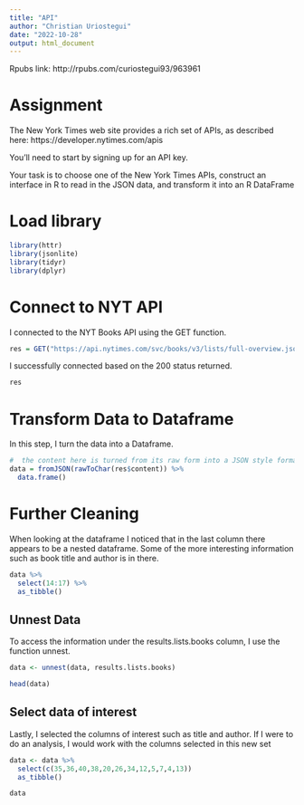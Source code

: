 ---
title: "API"
author: "Christian Uriostegui"
date: "2022-10-28"
output: html_document
---
Rpubs link: http://rpubs.com/curiostegui93/963961

# Assignment

The New York Times web site provides a rich set of APIs, as described here: https://developer.nytimes.com/apis

You’ll need to start by signing up for an API key.

Your task is to choose one of the New York Times APIs, construct an interface in R to read in the JSON data, and 
transform it into an R DataFrame

# Load library

```{r library}
library(httr)
library(jsonlite)
library(tidyr)
library(dplyr)
```

# Connect to NYT API

I connected to the NYT Books API using the GET function. 

```{r}
res = GET("https://api.nytimes.com/svc/books/v3/lists/full-overview.json?api-key=wAWL9GvlAEQXqPqHPdP6g5NKswYDCt26")
```

I successfully connected based on the 200 status returned.

```{r}
res
```

# Transform Data to Dataframe

In this step, I turn the data into a Dataframe.

```{r}
#  the content here is turned from its raw form into a JSON style format and then turned to dataframe
data = fromJSON(rawToChar(res$content)) %>%
  data.frame()
```

# Further Cleaning

When looking at the dataframe I noticed that in the last column there appears to be a nested dataframe. Some of the more interesting information such as book title and author is in there.

```{r}
data %>%
  select(14:17) %>%
  as_tibble()
```

## Unnest Data

To access the information under the results.lists.books column, I use the function unnest.

```{r}
data <- unnest(data, results.lists.books)
```

```{r}
head(data)
```

## Select data of interest

Lastly, I selected the columns of interest such as title and author. If I were to do an analysis, I would work with the columns selected in this new set

```{r}
data <- data %>%
  select(c(35,36,40,38,20,26,34,12,5,7,4,13))
  as_tibble()
```

```{r}
data
```
